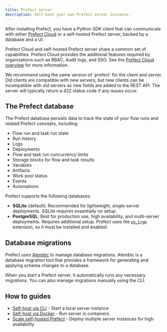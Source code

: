 ```yaml
---
title: Prefect server
description: Self-host your own Prefect server instance.
---
```


After installing Prefect, you have a Python SDK client that can communicate with either [Prefect Cloud](/v3/manage/cloud/) or a self-hosted Prefect server, backed by a database and a UI.

Prefect Cloud and self-hosted Prefect server share a common set of capabilities. Prefect Cloud provides the additional features required by organizations such as RBAC, Audit logs, and SSO. See the [Prefect Cloud overview](/v3/manage/cloud/) for more information.

<Warning>
We recommend using the same version of `prefect` for the client and server.
Old clients are compatible with new servers, but new clients can be incompatible with old servers as new fields are added to the REST API.
The server will typically return a 422 status code if any issues occur.
</Warning>

## The Prefect database

The Prefect database persists data to track the state of your flow runs and related Prefect concepts, including:

- Flow run and task run state
- Run history
- Logs
- Deployments
- Flow and task run concurrency limits
- Storage blocks for flow and task results
- Variables
- Artifacts
- Work pool status
- Events
- Automations

Prefect supports the following databases:

- **SQLite** (default): Recommended for lightweight, single-server deployments. SQLite requires essentially no setup.
- **PostgreSQL**: Best for production use, high availability, and multi-server deployments. Requires additional setup. Prefect uses the [`pg_trgm`](https://www.postgresql.org/docs/current/pgtrgm.html) extension, so it must be installed and enabled.

## Database migrations

Prefect uses [Alembic](https://alembic.sqlalchemy.org/en/latest/) to manage database migrations. Alembic is a database migration tool that provides a framework for generating and applying schema changes to a database.

When you start a Prefect server, it automatically runs any necessary migrations. You can also manage migrations manually using the CLI.

## How to guides

- [Self-host via CLI](/v3/how-to-guides/self-hosted/server-cli) - Start a local server instance
- [Self-host via Docker](/v3/how-to-guides/self-hosted/server-docker) - Run server in containers
- [Scale self-hosted Prefect](/v3/advanced/self-hosted) - Deploy multiple server instances for high availability